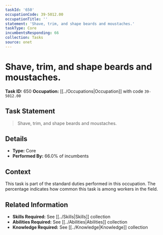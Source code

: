 ```yaml
---
taskId: '650'
occupationCode: 39-5012.00
occupationTitle: ''
statement: 'Shave, trim, and shape beards and moustaches.'
taskType: Core
incumbentsResponding: 66
collection: Tasks
source: onet
---
```

# Shave, trim, and shape beards and moustaches.

**Task ID:** 650
**Occupation:** [[../Occupations|Occupation]] with code `39-5012.00`

## Task Statement

> Shave, trim, and shape beards and moustaches.

## Details

- **Type:** Core
- **Performed By:** 66.0% of incumbents

## Context

This task is part of the standard duties performed in this occupation. The percentage indicates how common this task is among workers in the field.

## Related Information

- **Skills Required:** See [[../Skills|Skills]] collection
- **Abilities Required:** See [[../Abilities|Abilities]] collection
- **Knowledge Required:** See [[../Knowledge|Knowledge]] collection
